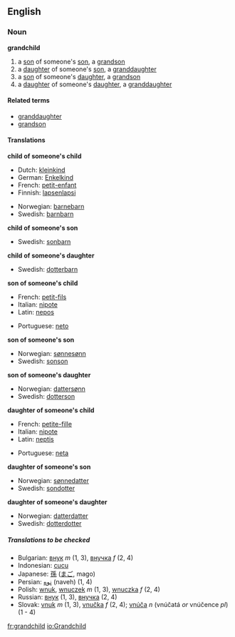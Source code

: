 ==English==

===Noun===
'''grandchild'''
#a [[son]] of someone's [[son]], a [[grandson]]
#a [[daughter]] of someone's [[son]], a [[granddaughter]]
#a [[son]] of someone's [[daughter]], a [[grandson]]
#a [[daughter]] of someone's [[daughter]], a [[granddaughter]]

====Related terms====
*[[granddaughter]]
*[[grandson]]

====Translations====
'''child of someone's child'''
{{top}}
*Dutch: [[kleinkind]] {{m}}
*German: [[Enkelkind]] {{n}}
*French: [[petit-enfant]] {{m}}
*Finnish: [[lapsenlapsi]]
{{mid}}
*Norwegian: [[barnebarn]]
*Swedish: [[barnbarn]] {{n}}
{{bottom}}

'''child of someone's son'''
{{top}}
{{mid}}
*Swedish: [[sonbarn]] {{n}}
{{bottom}}

'''child of someone's daughter'''
{{top}}
{{mid}}
*Swedish: [[dotterbarn]] {{n}}
{{bottom}}

'''son of someone's child'''
{{top}}
*French: [[petit-fils]] {{m}}
*Italian: [[nipote]] {{m}}
*Latin: [[nepos]] {{m}}
{{mid}}
*Portuguese: [[neto]] {{m}}
{{bottom}}

'''son of someone's son'''
{{top}}
{{mid}}
*Norwegian: [[sønnesønn]]
*Swedish: [[sonson]] {{c}}
{{bottom}}

'''son of someone's daughter'''
{{top}}
{{mid}}
*Norwegian: [[dattersønn]]
*Swedish: [[dotterson]] {{c}}
{{bottom}}

'''daughter of someone's child'''
{{top}}
*French: [[petite-fille]] {{f}}
*Italian: [[nipote]] {{f}}
*Latin: [[neptis]] {{f}}
{{mid}}
*Portuguese: [[neta]] {{f}}
{{bottom}}

'''daughter of someone's son'''
{{top}}
{{mid}}
*Norwegian: [[sønnedatter]]
*Swedish: [[sondotter]] {{c}}
{{bottom}}

'''daughter of someone's daughter'''
{{top}}
{{mid}}
*Norwegian: [[datterdatter]]
*Swedish: [[dotterdotter]] {{c}}
{{bottom}}

=====Translations to be checked=====
<!--Remove this section once all of the translations below have been moved into the tables above.-->
{{checktrans}}
* Bulgarian: [[внук]] ''m'' (1, 3), [[внучка]] ''f'' (2, 4)
*Indonesian: [[cucu]]
*Japanese: [[孫]] ([[まご]], mago)
*Persian: [[نوه]] (naveh) (1, 4)
*Polish: [[wnuk]], [[wnuczek]] ''m'' (1, 3), [[wnuczka]] ''f'' (2, 4)
*Russian: [[внук]] (1, 3), [[внучка]] (2, 4)
*Slovak: [[vnuk]] ''m'' (1, 3), [[vnučka]] ''f'' (2, 4); [[vnúča]] ''n'' (vnúčatá ''or'' vnúčence ''pl'') (1 - 4)
[[fr:grandchild]]
[[io:Grandchild]]